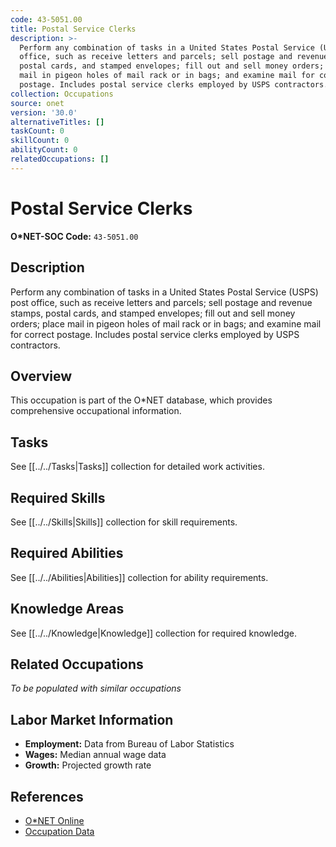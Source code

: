 ```yaml
---
code: 43-5051.00
title: Postal Service Clerks
description: >-
  Perform any combination of tasks in a United States Postal Service (USPS) post
  office, such as receive letters and parcels; sell postage and revenue stamps,
  postal cards, and stamped envelopes; fill out and sell money orders; place
  mail in pigeon holes of mail rack or in bags; and examine mail for correct
  postage. Includes postal service clerks employed by USPS contractors.
collection: Occupations
source: onet
version: '30.0'
alternativeTitles: []
taskCount: 0
skillCount: 0
abilityCount: 0
relatedOccupations: []
---
```

# Postal Service Clerks

**O*NET-SOC Code:** `43-5051.00`

## Description

Perform any combination of tasks in a United States Postal Service (USPS) post office, such as receive letters and parcels; sell postage and revenue stamps, postal cards, and stamped envelopes; fill out and sell money orders; place mail in pigeon holes of mail rack or in bags; and examine mail for correct postage. Includes postal service clerks employed by USPS contractors.

## Overview

This occupation is part of the O*NET database, which provides comprehensive occupational information.

## Tasks

See [[../../Tasks|Tasks]] collection for detailed work activities.

## Required Skills

See [[../../Skills|Skills]] collection for skill requirements.

## Required Abilities

See [[../../Abilities|Abilities]] collection for ability requirements.

## Knowledge Areas

See [[../../Knowledge|Knowledge]] collection for required knowledge.

## Related Occupations

*To be populated with similar occupations*

## Labor Market Information

- **Employment:** Data from Bureau of Labor Statistics
- **Wages:** Median annual wage data
- **Growth:** Projected growth rate

## References

- [O*NET Online](https://www.onetonline.org/link/summary/43-5051.00)
- [Occupation Data](https://www.onetcenter.org/)
